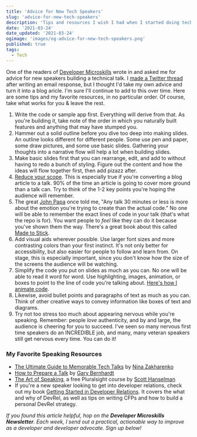 ```yaml
---
title: 'Advice for New Tech Speakers'
slug: 'advice-for-new-tech-speakers'
description: 'Tips and resources I wish I had when I started doing technical speaking.'
date: '2021-03-24'
date_updated: '2021-03-24'
ogimage: 'images/og-advice-for-new-tech-speakers.png'
published: true
tags:
  - Tech
---
```


One of the readers of [Developer Microskills](https://developermicroskills.com) wrote in and asked me for advice for new speakers building a technical talk. I [made a Twitter thread](https://twitter.com/samjulien/status/1374511921953533960) after writing an email response, but I thought I'd take my own advice and turn it into a blog aricle. I'm sure I'll continue to add to this over time. Here are some tips and my favorite resources, in no particular order. Of course, take what works for you & leave the rest.

1. Write the code or sample app first. Everything will derive from that. As you're building it, take note of the order in which you naturally built features and anything that may have stumped you.
2. Hammer out a solid outline before you dive too deep into making slides. An outline looks different for different people. Some use pen and paper, some draw pictures, and some use basic slides. Gathering your thoughts into a narrative flow will help a lot when building slides.
3. Make basic slides first that you can rearrange, edit, and add to without having to redo a bunch of styling. Figure out the content and how the ideas will flow together first, then add pizazz after.
4. [Reduce your scope](/how-and-why-to-reduce-your-scope). This is especially true if you're converting a blog article to a talk. 90% of the time an article is going to cover more ground than a talk can. Try to think of the 1-2 key points you're hoping the audience will remember.
5. The great [John Papa](https://twitter.com/John_Papa) once told me, "Any talk 30 minutes or less is more about the emotion you're trying to create than the actual code." No one will be able to remember the exact lines of code in your talk (that's what the repo is for). You want people to _feel_ like they can do it because you've shown them the way. There's a great book about this called [Made to Stick](https://www.amazon.com/Made-Stick-Ideas-Survive-Others/dp/1400064287).
6. Add visual aids wherever possible. Use larger font sizes and more contrasting colors than your first instinct. It's not only better for accessibility, but also easier for people to follow and learn from. On stage, this is especially important, since you don't know how the size of the screens the audience will be watching.
7. Simplify the code you put on slides as much as you can. No one will be able to read it word for word. Use highlighting, images, animation, or boxes to point to the line of code you're talking about. [Here's how I animate code](/stream-keynote-animation-basics).
8. Likewise, avoid bullet points and paragraphs of text as much as you can. Think of other creative ways to convey information like boxes of text and diagrams.
9. Try not too stress too much about appearing nervous while you're speaking. Remember: people _love_ authenticity, and by and large, the audience is cheering for you to succeed. I've seen so many nervous first time speakers do an INCREDIBLE job, and many, many veteran speakers still get nervous every time. You can do it!

### My Favorite Speaking Resources

- [The Ultimate Guide to Memorable Tech Talks](https://nnja.medium.com/the-ultimate-guide-to-memorable-tech-talks-e7c350778d4b) by [Nina Zakharenko](https://twitter.com/nnja)
- [How to Prepare a Talk](https://www.deconstructconf.com/blog/how-to-prepare-a-talk) by [Gary Bernhardt](https://twitter.com/garybernhardt)
- [The Art of Speaking](https://www.pluralsight.com/courses/hanselman-speaking), a free Pluralsight course by [Scott Hanselman](https://twitter.com/shanselman)
- If you're a new speaker looking to get into developer relations, check out my book [Getting Started in Developer Relations](http://www.gettingstartedindevrel.com). It covers the what and why of DevRel, as well as tips on writing CFPs and how to build a personal DevRel strategy.

_If you found this article helpful, hop on the **Developer Microskills Newsletter**. Each week, I send out a practical, actionable way to improve as a developer and developer advocate. Sign up below!_
